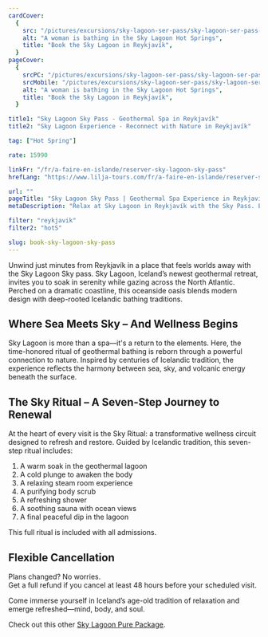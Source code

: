 ```yaml
---
cardCover:
  {
    src: "/pictures/excursions/sky-lagoon-ser-pass/sky-lagoon-ser-pass-card.webp",
    alt: "A woman is bathing in the Sky Lagoon Hot Springs",
    title: "Book the Sky Lagoon in Reykjavík",
  }
pageCover:
  {
    srcPC: "/pictures/excursions/sky-lagoon-ser-pass/sky-lagoon-ser-pass-header-pc.webp",
    srcMobile: "/pictures/excursions/sky-lagoon-ser-pass/sky-lagoon-ser-pass-header-mobile.webp",
    alt: "A woman is bathing in the Sky Lagoon Hot Springs",
    title: "Book the Sky Lagoon in Reykjavík",
  }

title1: "Sky Lagoon Sky Pass - Geothermal Spa in Reykjavík"
title2: "Sky Lagoon Experience - Reconnect with Nature in Reykjavík"

tag: ["Hot Spring"]

rate: 15990

linkFr: "/fr/a-faire-en-islande/reserver-sky-lagoon-sky-pass"
hrefLang: "https://www.lilja-tours.com/fr/a-faire-en-islande/reserver-sky-lagoon-ser-pass"

url: ""
pageTitle: "Sky Lagoon Sky Pass | Geothermal Spa Experience in Reykjavík"
metaDescription: "Relax at Sky Lagoon in Reykjavík with the Sky Pass. Enjoy the 7-Step Sky Ritual, ocean views, and geothermal baths. Reconnect with nature and unwind. Book now!"

filter: "reykjavik"
filter2: "hotS"

slug: book-sky-lagoon-sky-pass
---
```


Unwind just minutes from Reykjavík in a place that feels worlds away with the Sky Lagoon Sky pass. Sky Lagoon, Iceland’s newest geothermal retreat, invites you to soak in serenity while gazing across the North Atlantic. Perched on a dramatic coastline, this oceanside oasis blends modern design with deep-rooted Icelandic bathing traditions.

## Where Sea Meets Sky – And Wellness Begins

Sky Lagoon is more than a spa—it's a return to the elements. Here, the time-honored ritual of geothermal bathing is reborn through a powerful connection to nature. Inspired by centuries of Icelandic tradition, the experience reflects the harmony between sea, sky, and volcanic energy beneath the surface.

## The Sky Ritual – A Seven-Step Journey to Renewal

At the heart of every visit is the Sky Ritual: a transformative wellness circuit designed to refresh and restore. Guided by Icelandic tradition, this seven-step ritual includes:

1. A warm soak in the geothermal lagoon
2. A cold plunge to awaken the body
3. A relaxing steam room experience
4. A purifying body scrub
5. A refreshing shower
6. A soothing sauna with ocean views
7. A final peaceful dip in the lagoon

This full ritual is included with all admissions.

## Flexible Cancellation

Plans changed? No worries.  
Get a full refund if you cancel at least 48 hours before your scheduled visit.

Come immerse yourself in Iceland’s age-old tradition of relaxation and emerge refreshed—mind, body, and soul.

<script
  type="text/javascript"
  src="https://widgets.bokun.io/assets/javascripts/apps/build/BokunWidgetsLoader.js?bookingChannelUUID=97236c68-b945-4a96-8587-660bdc4c45fd"
  async
></script>

<div
  class="bokunWidget"
  data-src="https://widgets.bokun.io/online-sales/97236c68-b945-4a96-8587-660bdc4c45fd/experience-calendar/618640"
></div>

Check out this other <a href="/things-to-do-iceland/book-sky-lagoon-pure-pass/" title="The Sky Lagoon">Sky Lagoon Pure Package</a>.
